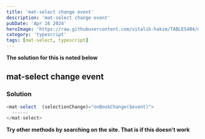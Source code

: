 ```yaml
---
title: 'mat-select change event'
description: 'mat-select change event'
pubDate: 'Apr 16 2024'
heroImage: 'https://raw.githubusercontent.com/vitalik-hakim/TABLES404/main/error_b/typescript.png'
category: 'typescript'
tags: [mat-select, typescript]
---
```


**The solution for this is noted below**

## mat-select change event

### Solution

```typescript
<mat-select  (selectionChange)="onBookChange($event)">
  ------
</mat-select>
```

**Try other methods by searching on the site. That is if this doesn't work**
